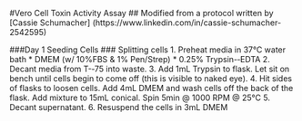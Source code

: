 #Vero Cell Toxin Activity Assay 
## Modified from a protocol written by [Cassie Schumacher] (https://www.linkedin.com/in/cassie-schumacher-2542595)

###Day 1 Seeding Cells
### Splitting cells
1. Preheat media in 37°C water bath
	* DMEM (w/ 10%FBS & 1% Pen/Strep)
	* 0.25% Trypsin-­‐EDTA
2. Decant media from T-­‐75 into waste.
3. Add 1mL Trypsin to flask. Let sit on bench until cells begin to come off (this is visible to naked eye).
4.	Hit sides of flasks to loosen cells. Add 4mL DMEM and wash cells off the back of the flask. Add mixture to 15mL conical. Spin 5min @ 1000 RPM @ 25°C
5. Decant supernatant.
6. Resuspend the cells in 3mL DMEM
